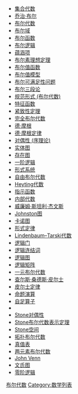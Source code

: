 {{NoteTA
|G1 = IT
|G2 = Math
}}
* [[集合代数|集合代数]]
* [[乔治·布尔|乔治·布尔]]
* [[布尔代数|布尔代数]]
* [[布尔域|布尔域]]
* [[布尔函数|布尔函数]]
* [[布尔逻辑|布尔逻辑]]
* [[蕴涵项|蕴涵项]]
* [[布尔素理想定理|布尔素理想定理]]
* [[布尔值函数|布尔值函数]]
* [[布尔值模型|布尔值模型]]
* [[布尔可满足性问题|布尔可满足性问题]]
* [[布尔三段论|布尔三段论]]
* [[规范形式_(布尔代数)|规范形式 (布尔代数)]]
* [[特征函数|特征函数]]
* [[紧致性定理|紧致性定理]]
* [[完全布尔代数|完全布尔代数]]
* [[德·摩根|德·摩根]]
* [[德·摩根定律|德·摩根定律]]
* [[对偶性_(序理论)|对偶性 (序理论)]]
* [[实体图|实体图]]
* [[存在图|存在图]]
* [[一阶逻辑|一阶逻辑]]
* [[形式系统|形式系统]]
* [[自由布尔代数|自由布尔代数]]
* [[Heyting代数|Heyting代数]]
* [[指示函数|指示函数]]
* [[内部代数|内部代数]]
* [[威廉姆·斯坦利·杰文斯|威廉姆·斯坦利·杰文斯]]
* [[Johnston图|Johnston图]]
* [[卡诺图|卡诺图]]
* [[形式定律|形式定律]]
* [[Lindenbaum–Tarski代数|Lindenbaum–Tarski代数]]
* [[逻辑门|逻辑门]]
* [[逻辑连结词|逻辑连结词]]
* [[逻辑图|逻辑图]]
* [[逻辑矩阵|逻辑矩阵]]
* [[一元布尔代数|一元布尔代数]]
* [[查尔斯·桑德斯·皮尔士|查尔斯·桑德斯·皮尔士]]
* [[皮尔士定律|皮尔士定律]]
* [[命题演算|命题演算]]
* [[自足算子|自足算子]]
* {{tsl|en|Marshall Harvey Stone||Marshall Harvey Stone}}
* [[Stone对偶性|Stone对偶性]]
* [[Stone布尔代数表示定理|Stone布尔代数表示定理]]
* [[Stone布尔代数表示定理|Stone空间]]
* [[拓扑布尔代数|拓扑布尔代数]]
* [[真值表|真值表]]
* [[两元素布尔代数|两元素布尔代数]]
* [[約翰·維恩|John Venn]]
* [[文氏图|文氏图]]
* [[零阶逻辑|零阶逻辑]]

{{逻辑}}
[[Category:布尔代数|]]
[[Category:数学列表|Category:数学列表]]